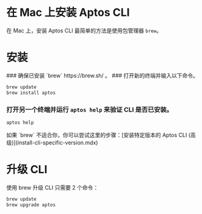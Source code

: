 
# 在 Mac 上安装 Aptos CLI

在 Mac 上，安装 Aptos CLI 最简单的方法是使用包管理器 `brew`。

# 安装

<Steps>
### 确保已安装 `brew` https://brew.sh/ 。
### 打开新的终端并输入以下命令。

```bash filename="Terminal"
brew update
brew install aptos
```

### 打开另一个终端并运行 `aptos help` 来验证 CLI 是否已安装。

```bash filename="Terminal"
aptos help
```
</Steps>

<Callout type="warning">
如果 `brew` 不适合你，你可以尝试这里的步骤：[安装特定版本的 Aptos CLI (高级)](install-cli-specific-version.mdx)
</Callout>

# 升级 CLI

使用 brew 升级 CLI 只需要 2 个命令：

```bash filename="Terminal"
brew update
brew upgrade aptos
``` 